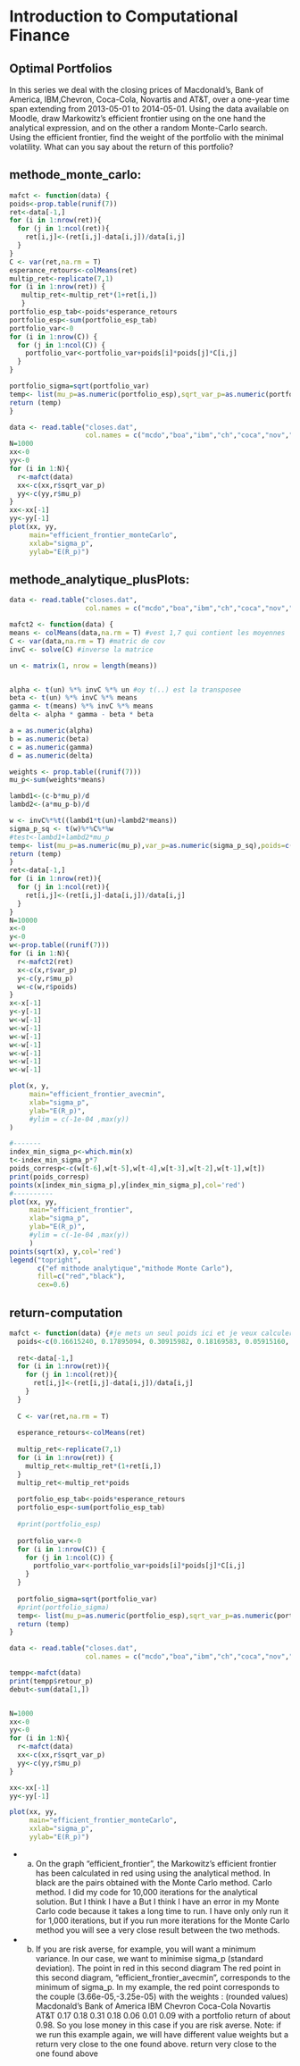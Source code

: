 # Introduction to Computational Finance

## Optimal Portfolios

In this series we deal with the closing prices of Macdonald’s, Bank of America, IBM,Chevron, Coca-Cola, Novartis and AT&T, over a one-year time span extending from 2013-05-01 to 2014-05-01.
Using the data available on Moodle, draw Markowitz’s efficient frontier using on the one hand the analytical expression, and on the other a random Monte-Carlo search.
Using the efficient frontier, find the weight of the portfolio with the minimal volatility.
What can you say about the return of this portfolio?

## methode_monte_carlo:
```{r}
mafct <- function(data) {
poids<-prop.table(runif(7))
ret<-data[-1,]
for (i in 1:nrow(ret)){
  for (j in 1:ncol(ret)){
    ret[i,j]<-(ret[i,j]-data[i,j])/data[i,j]
  }
}
C <- var(ret,na.rm = T)
esperance_retours<-colMeans(ret)
multip_ret<-replicate(7,1)
for (i in 1:nrow(ret)) {
   multip_ret<-multip_ret*(1+ret[i,])
   }
portfolio_esp_tab<-poids*esperance_retours
portfolio_esp<-sum(portfolio_esp_tab)
portfolio_var<-0
for (i in 1:nrow(C)) {
  for (j in 1:ncol(C)) {
    portfolio_var<-portfolio_var+poids[i]*poids[j]*C[i,j]
  }
}

portfolio_sigma=sqrt(portfolio_var)
temp<- list(mu_p=as.numeric(portfolio_esp),sqrt_var_p=as.numeric(portfolio_sigma))
return (temp)
}

data <- read.table("closes.dat", 
                   col.names = c("mcdo","boa","ibm","ch","coca","nov","att"));
N=1000
xx<-0
yy<-0
for (i in 1:N){
  r<-mafct(data)
  xx<-c(xx,r$sqrt_var_p)
  yy<-c(yy,r$mu_p)
}
xx<-xx[-1]
yy<-yy[-1]
plot(xx, yy,
     main="efficient_frontier_monteCarlo",
     xxlab="sigma_p",
     yylab="E(R_p)")
```

## methode_analytique_plusPlots:
```{r}
data <- read.table("closes.dat", 
                   col.names = c("mcdo","boa","ibm","ch","coca","nov","att"));

mafct2 <- function(data) {
means <- colMeans(data,na.rm = T) #vest 1,7 qui contient les moyennes
C <- var(data,na.rm = T) #matric de cov
invC <- solve(C) #inverse la matrice

un <- matrix(1, nrow = length(means))


alpha <- t(un) %*% invC %*% un #oy t(..) est la transposee
beta <- t(un) %*% invC %*% means
gamma <- t(means) %*% invC %*% means
delta <- alpha * gamma - beta * beta

a = as.numeric(alpha)
b = as.numeric(beta)
c = as.numeric(gamma)
d = as.numeric(delta)

weights <- prop.table((runif(7)))
mu_p<-sum(weights*means)

lambd1<-(c-b*mu_p)/d
lambd2<-(a*mu_p-b)/d

w <- invC%*%t((lambd1*t(un)+lambd2*means))
sigma_p_sq <- t(w)%*%C%*%w
#test<-lambd1+lambd2*mu_p
temp<- list(mu_p=as.numeric(mu_p),var_p=as.numeric(sigma_p_sq),poids=c(weights))
return (temp)
}
ret<-data[-1,]
for (i in 1:nrow(ret)){
  for (j in 1:ncol(ret)){
    ret[i,j]<-(ret[i,j]-data[i,j])/data[i,j]
  }
}
N=10000
x<-0
y<-0
w<-prop.table((runif(7)))
for (i in 1:N){
  r<-mafct2(ret)
  x<-c(x,r$var_p)
  y<-c(y,r$mu_p)
  w<-c(w,r$poids)
}
x<-x[-1]
y<-y[-1]
w<-w[-1]
w<-w[-1]
w<-w[-1]
w<-w[-1]
w<-w[-1]
w<-w[-1]
w<-w[-1]

plot(x, y,
     main="efficient_frontier_avecmin",
     xlab="sigma_p",
     ylab="E(R_p)",
     #ylim = c(-1e-04 ,max(y))
)

#-------
index_min_sigma_p<-which.min(x)
t<-index_min_sigma_p*7
poids_corresp<-c(w[t-6],w[t-5],w[t-4],w[t-3],w[t-2],w[t-1],w[t])
print(poids_corresp)
points(x[index_min_sigma_p],y[index_min_sigma_p],col='red')
#----------
plot(xx, yy,
     main="efficient_frontier",
     xlab="sigma_p",
     ylab="E(R_p)",
     #ylim = c(-1e-04 ,max(y))
     )
points(sqrt(x), y,col='red')
legend("topright",
       c("ef mithode analytique","mithode Monte Carlo"),
       fill=c("red","black"),
       cex=0.6)
```

## return-computation
```{r}

mafct <- function(data) {#je mets un seul poids ici et je veux calculer le return de ce portfolio
  poids<-c(0.16615240, 0.17895094, 0.30915982, 0.18169583, 0.05915160, 0.01160653, 0.09328287)
  
  ret<-data[-1,]
  for (i in 1:nrow(ret)){
    for (j in 1:ncol(ret)){
      ret[i,j]<-(ret[i,j]-data[i,j])/data[i,j]
    }
  }
  
  C <- var(ret,na.rm = T)
  
  esperance_retours<-colMeans(ret)
  
  multip_ret<-replicate(7,1)
  for (i in 1:nrow(ret)) {
    multip_ret<-multip_ret*(1+ret[i,])
  }
  multip_ret<-multip_ret*poids
  
  portfolio_esp_tab<-poids*esperance_retours
  portfolio_esp<-sum(portfolio_esp_tab)
  
  #print(portfolio_esp)
  
  portfolio_var<-0
  for (i in 1:nrow(C)) {
    for (j in 1:ncol(C)) {
      portfolio_var<-portfolio_var+poids[i]*poids[j]*C[i,j]
    }
  }
  
  portfolio_sigma=sqrt(portfolio_var)
  #print(portfolio_sigma)
  temp<- list(mu_p=as.numeric(portfolio_esp),sqrt_var_p=as.numeric(portfolio_sigma),retour_p=sum(multip_ret))
  return (temp)
}

data <- read.table("closes.dat", 
                   col.names = c("mcdo","boa","ibm","ch","coca","nov","att"));

tempp<-mafct(data)
print(tempp$retour_p)
debut<-sum(data[1,])


N=1000
xx<-0
yy<-0
for (i in 1:N){
  r<-mafct(data)
  xx<-c(xx,r$sqrt_var_p)
  yy<-c(yy,r$mu_p)
}

xx<-xx[-1]
yy<-yy[-1]

plot(xx, yy,
     main="efficient_frontier_monteCarlo",
     xxlab="sigma_p",
     yylab="E(R_p)")

```

* a)
On the graph "efficient_frontier", the Markowitz's efficient frontier has been calculated in red using using the analytical method. In black are the pairs obtained with the Monte Carlo method. 
Carlo method.  I did my code for 10,000 iterations for the analytical solution. But I think I have a But I think I have an error in my Monte Carlo code because it takes a long time to run. I have only only run it for 1,000 iterations, but if you run more iterations for the Monte Carlo method you will see a very close result between the two methods.

* b)
If you are risk averse, for example, you will want a minimum variance. In our case, we want to minimise sigma_p (standard deviation). The point in red in this second diagram The red point in this second diagram, "efficient_frontier_avecmin", corresponds to the minimum of sigma_p. In my example, the red point corresponds to the couple (3.66e-05,-3.25e-05) with the weights : (rounded values)
Macdonald's Bank of America IBM Chevron Coca-Cola Novartis AT&T
0.17 0.18 0.31 0.18 0.06 0.01 0.09
with a portfolio return of about 0.98. So you lose money in this case if you are risk averse. Note: if we run this example again, we will have different value weights but a return very close to the one found above. return very close to the one found above